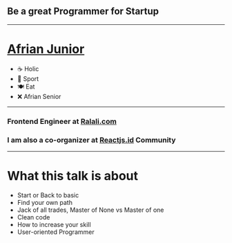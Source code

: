 
## Be a great Programmer for Startup

---

# [Afrian Junior](https://github.com/afrianjunior)

<ul>
  <Appear>
    <li>☕ Holic</li>
    <li>🤸 Sport</li>
    <li>🍽️ Eat</li>
    <li>❌ Afrian Senior</li>
  </Appear>
</ul>

---

### Frontend Engineer at [Ralali.com](https://ralali.com)
### I am also a co-organizer at [Reactjs.id](https://reactjs.id) Community

---

# What this talk is about

<ul>
  <Appear>
    <li>Start or Back to basic</li>
    <li>Find your own path</li>
    <li>Jack of all trades, Master of None vs Master of one</li>
    <li>Clean code</li>
    <li>How to increase your skill</li>
    <li>User-oriented Programmer</li>
  </Appear>
</ul>